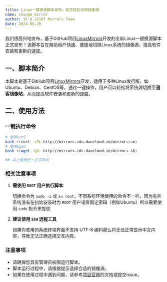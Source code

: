 ```yaml
---
title: Linux一键换源脚本发布，助您轻松切换镜像源
name: change_mirror
author: YF @ JCIOT Mirrors Team
date: 2024-06-20
---
```


我们很高兴地宣布，基于GitHub项目[LinuxMirrors](https://github.com/SuperManito/LinuxMirrors)开发的全新Linux一键换源脚本正式发布！该脚本旨在帮助用户快速、便捷地切换Linux系统的镜像源，提高软件安装和更新的速度。

## 一、脚本简介

本脚本是基于GitHub项目[LinuxMirrors](https://github.com/SuperManito/LinuxMirrors)开发，适用于多种Linux发行版，如Ubuntu、Debian、CentOS等。通过一键操作，用户可以轻松将系统源切换至**道客镜像站**，从而提高软件安装和更新的速度。

## 二、使用方法

### 一键执行命令
```bash
# 使用curl
bash <(curl -sSL http://mirrors.idc.daocloud.io/mirrors.sh)
# 使用wget
bash <(wget -qO- http://mirrors.idc.daocloud.io/mirrors.sh)

## 以上使用任一方式均可
```

### 相关注意事项

 1. **需使用 `ROOT` 用户执行脚本**

    切换命令为 `sudo -i` 或 `su root`，不同系统环境使用的命令不一样，因为有些系统没有在初始安装时为 `ROOT` 用户设置固定密码（例如Ubuntu）所以需要使用 `sudo` 指令来提权

 2. **建议使用 `SSH` 远程工具**

    如果你使用的系统终端界面不支持 UTF-8 编码那么将无法正常显示中文内容，导致无法正确选择交互内容。

### 注意事项

 * 请确保您具有管理员权限运行脚本。
 * 脚本运行过程中，请根据提示选择合适的镜像源。
 * 如果在使用过程中遇到问题，请参考[项目官网](https://linuxmirrors.cn/)的文档或提交issue。
